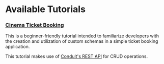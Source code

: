 # Available Tutorials

### [Cinema Ticket Booking](cinema_ticket_booking.mdx)

This is a beginner-friendly tutorial intended to familiarize developers with the creation and
utilization of custom schemas in a simple ticket booking application.

This tutorial makes use of [Conduit's REST API](../../router/rest) for CRUD operations.
